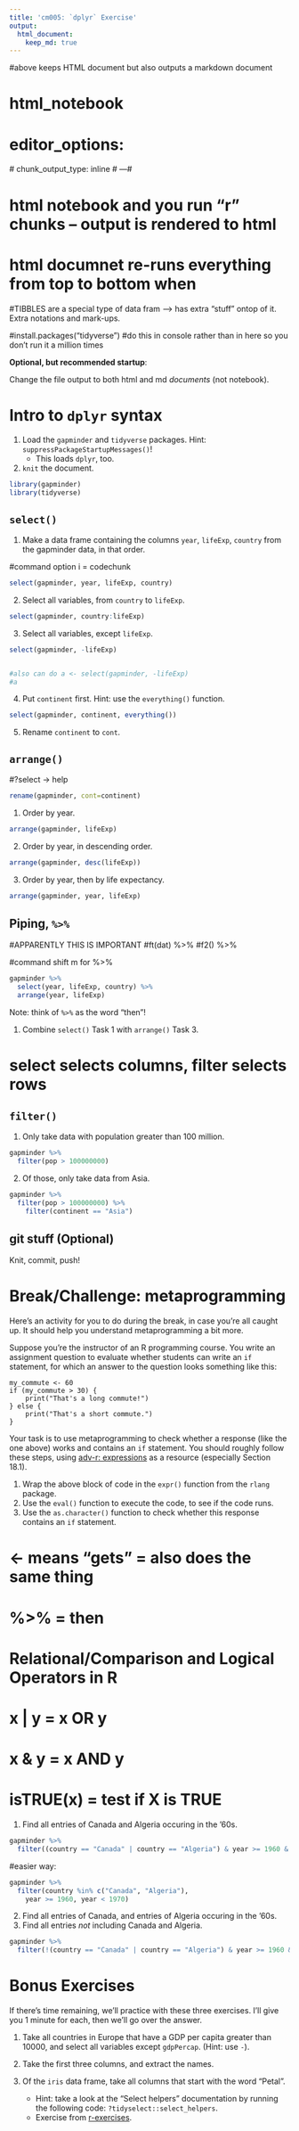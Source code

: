 ```yaml
---
title: 'cm005: `dplyr` Exercise'
output: 
  html_document: 
    keep_md: true
---
```


#above keeps HTML document but also outputs a markdown document 

# html_notebook
# editor_options: 
  # chunk_output_type: inline
# ---#

# html notebook and you run "r" chunks -- output is rendered to html
# html documnet re-runs everything from top to bottom when

#TIBBLES are a special type of data fram --> has extra "stuff" ontop of it. Extra notations and mark-ups.

#install.packages("tidyverse")
#do this in console rather than in here so you don't run it a million times

**Optional, but recommended startup**:

Change the file output to both html and md _documents_ (not notebook).

# Intro to `dplyr` syntax

1. Load the `gapminder` and `tidyverse` packages. Hint: `suppressPackageStartupMessages()`!
    - This loads `dplyr`, too.
2. `knit` the document. 

```r
library(gapminder)
library(tidyverse)
```


## `select()`

1. Make a data frame containing the columns `year`, `lifeExp`, `country` from the gapminder data, in that order.

#command option i = codechunk

```r
select(gapminder, year, lifeExp, country)
```

2. Select all variables, from `country` to `lifeExp`. 

```r
select(gapminder, country:lifeExp)
```

3. Select all variables, except `lifeExp`.

```r
select(gapminder, -lifeExp)


#also can do a <- select(gapminder, -lifeExp)
#a

```


4. Put `continent` first. Hint: use the `everything()` function.

```r
select(gapminder, continent, everything())
```


5. Rename `continent` to `cont`.

## `arrange()`

#?select -> help
```r
rename(gapminder, cont=continent)
```

1. Order by year.

```r
arrange(gapminder, lifeExp)
```


2. Order by year, in descending order.

```r
arrange(gapminder, desc(lifeExp))
```


3. Order by year, then by life expectancy.

```r
arrange(gapminder, year, lifeExp)
```


## Piping, `%>%`
#APPARENTLY THIS IS IMPORTANT
#ft(dat) %>%
#f2() %>%

#command shift m for %>% 


```r
gapminder %>% 
  select(year, lifeExp, country) %>% 
  arrange(year, lifeExp)
```


Note: think of `%>%` as the word "then"!

1. Combine `select()` Task 1 with `arrange()` Task 3.

# select selects columns, filter selects rows
 
## `filter()`




1. Only take data with population greater than 100 million.

```r
gapminder %>% 
  filter(pop > 100000000)
```

2. Of those, only take data from Asia.
```r
gapminder %>% 
  filter(pop > 100000000) %>% 
    filter(continent == "Asia")
```

## git stuff (Optional)

Knit, commit, push!

# Break/Challenge: metaprogramming

Here's an activity for you to do during the break, in case you're all caught up. It should help you understand metaprogramming a bit more.

Suppose you're the instructor of an R programming course. You write an assignment question to evaluate whether students can write an `if` statement, for which an answer to the question looks something like this:

```
my_commute <- 60
if (my_commute > 30) {
    print("That's a long commute!")
} else {
    print("That's a short commute.")
}
```

Your task is to use metaprogramming to check whether a response (like the one above) works and contains an `if` statement. You should roughly follow these steps, using [adv-r: expressions](https://adv-r.hadley.nz/expressions.html) as a resource (especially Section 18.1).

1. Wrap the above block of code in the `expr()` function from the `rlang` package.
2. Use the `eval()` function to execute the code, to see if the code runs.
3. Use the `as.character()` function to check whether this response contains an `if` statement.

# <- means "gets" = also does the same thing 
# %>% = then
# Relational/Comparison and Logical Operators in R
# x | y	= x OR y
# x & y	= x AND y
# isTRUE(x)	= test if X is TRUE

1. Find all entries of Canada and Algeria occuring in the '60s. 

```r
gapminder %>% 
  filter((country == "Canada" | country == "Algeria") & year >= 1960 & year < 1970)
```

#easier way:
```r
gapminder %>% 
  filter(country %in% c("Canada", "Algeria"),
    year >= 1960, year < 1970)
```

2. Find all entries of Canada, and entries of Algeria occuring in the '60s. 
3. Find all entries _not_ including Canada and Algeria.
```r
gapminder %>% 
  filter(!(country == "Canada" | country == "Algeria") & year >= 1960 & year < 1970)
```

# Bonus Exercises

If there's time remaining, we'll practice with these three exercises. I'll give you 1 minute for each, then we'll go over the answer.

1. Take all countries in Europe that have a GDP per capita greater than 10000, and select all variables except `gdpPercap`. (Hint: use `-`).

2. Take the first three columns, and extract the names.

3. Of the `iris` data frame, take all columns that start with the word "Petal". 
    - Hint: take a look at the "Select helpers" documentation by running the following code: `?tidyselect::select_helpers`.
    - Exercise from [r-exercises](https://www.r-exercises.com/2017/10/19/dplyr-basic-functions-exercises/).
